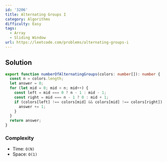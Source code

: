 ```yaml
---
id: '3206'
title: Alternating Groups I
category: Algorithms
difficulty: Easy
tags:
  - Array
  - Sliding Window
url: https://leetcode.com/problems/alternating-groups-i
---
```


## Solution

```typescript showLineNumbers
export function numberOfAlternatingGroups(colors: number[]): number {
  const n = colors.length;
  let answer = 0;
  for (let mid = 0; mid < n; mid++) {
    const left = mid === 0 ? n - 1 : mid - 1;
    const right = mid === n - 1 ? 0 : mid + 1;
    if (colors[left] !== colors[mid] && colors[mid] !== colors[right]) {
      answer += 1;
    }
  }
  return answer;
}
```

### Complexity

- Time: `O(N)`
- Space: `O(1)`
